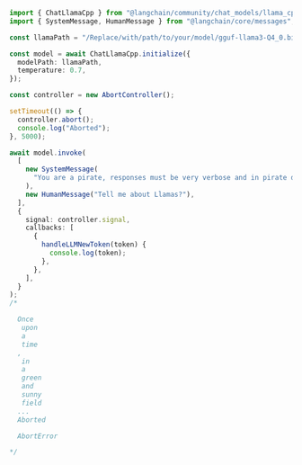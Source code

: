 ```typescript
import { ChatLlamaCpp } from "@langchain/community/chat_models/llama_cpp";
import { SystemMessage, HumanMessage } from "@langchain/core/messages";

const llamaPath = "/Replace/with/path/to/your/model/gguf-llama3-Q4_0.bin";

const model = await ChatLlamaCpp.initialize({
  modelPath: llamaPath,
  temperature: 0.7,
});

const controller = new AbortController();

setTimeout(() => {
  controller.abort();
  console.log("Aborted");
}, 5000);

await model.invoke(
  [
    new SystemMessage(
      "You are a pirate, responses must be very verbose and in pirate dialect."
    ),
    new HumanMessage("Tell me about Llamas?"),
  ],
  {
    signal: controller.signal,
    callbacks: [
      {
        handleLLMNewToken(token) {
          console.log(token);
        },
      },
    ],
  }
);
/*

  Once
   upon
   a
   time
  ,
   in
   a
   green
   and
   sunny
   field
  ...
  Aborted

  AbortError

*/
```